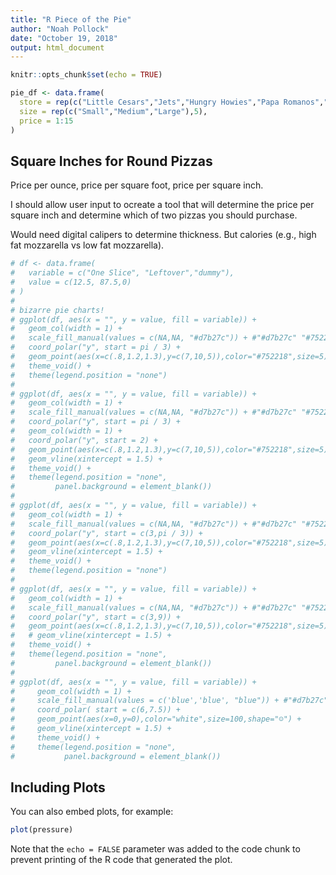 ```yaml
---
title: "R Piece of the Pie"
author: "Noah Pollock"
date: "October 19, 2018"
output: html_document
---
```


```r
knitr::opts_chunk$set(echo = TRUE)

pie_df <- data.frame(
  store = rep(c("Little Cesars","Jets","Hungry Howies","Papa Romanos","Giordanos"),3),
  size = rep(c("Small","Medium","Large"),5),
  price = 1:15
)
```

## Square Inches for Round Pizzas

Price per ounce, price per square foot, price per square inch.

I should allow user input to ocreate a tool that will determine the price per square inch and determine which of two pizzas you should purchase.

Would need digital calipers to determine thickness. But calories (e.g., high fat mozzarella vs low fat mozzarella).

```r


# df <- data.frame(
#   variable = c("One Slice", "Leftover","dummy"),
#   value = c(12.5, 87.5,0)
# )
#
# bizarre pie charts!
# ggplot(df, aes(x = "", y = value, fill = variable)) +
#   geom_col(width = 1) +
#   scale_fill_manual(values = c(NA,NA, "#d7b27c")) + #"#d7b27c" "#752218"
#   coord_polar("y", start = pi / 3) +
#   geom_point(aes(x=c(.8,1.2,1.3),y=c(7,10,5)),color="#752218",size=5) +
#   theme_void() + 
#   theme(legend.position = "none")
# 
# ggplot(df, aes(x = "", y = value, fill = variable)) +
#   geom_col(width = 1) +
#   scale_fill_manual(values = c(NA,NA, "#d7b27c")) + #"#d7b27c" "#752218"
#   coord_polar("y", start = pi / 3) +
#   geom_col(width = 1) +
#   coord_polar("y", start = 2) +
#   geom_point(aes(x=c(.8,1.2,1.3),y=c(7,10,5)),color="#752218",size=5) +
#   geom_vline(xintercept = 1.5) +
#   theme_void() +
#   theme(legend.position = "none",
#         panel.background = element_blank())
# 
# ggplot(df, aes(x = "", y = value, fill = variable)) +
#   geom_col(width = 1) +
#   scale_fill_manual(values = c(NA,NA, "#d7b27c")) + #"#d7b27c" "#752218"
#   coord_polar("y", start = c(3,pi / 3)) +
#   geom_point(aes(x=c(.8,1.2,1.3),y=c(7,10,5)),color="#752218",size=5) +
#   geom_vline(xintercept = 1.5) +
#   theme_void() + 
#   theme(legend.position = "none")
# 
# ggplot(df, aes(x = "", y = value, fill = variable)) +
#   geom_col(width = 1) +
#   scale_fill_manual(values = c(NA,NA, "#d7b27c")) + #"#d7b27c" "#752218"
#   coord_polar("y", start = c(3,9)) +
#   geom_point(aes(x=c(.8,1.2,1.3),y=c(7,10,5)),color="#752218",size=5) +
#   # geom_vline(xintercept = 1.5) +
#   theme_void() + 
#   theme(legend.position = "none",
#         panel.background = element_blank())
# 
# ggplot(df, aes(x = "", y = value, fill = variable)) +
#     geom_col(width = 1) +
#     scale_fill_manual(values = c('blue','blue', "blue")) + #"#d7b27c" "#752218"
#     coord_polar( start = c(6,7.5)) +
#     geom_point(aes(x=0,y=0),color="white",size=100,shape="☺") +
#     geom_vline(xintercept = 1.5) +
#     theme_void() + 
#     theme(legend.position = "none",
#           panel.background = element_blank())

```

## Including Plots

You can also embed plots, for example:

```r
plot(pressure)
```

Note that the `echo = FALSE` parameter was added to the code chunk to prevent printing of the R code that generated the plot.
